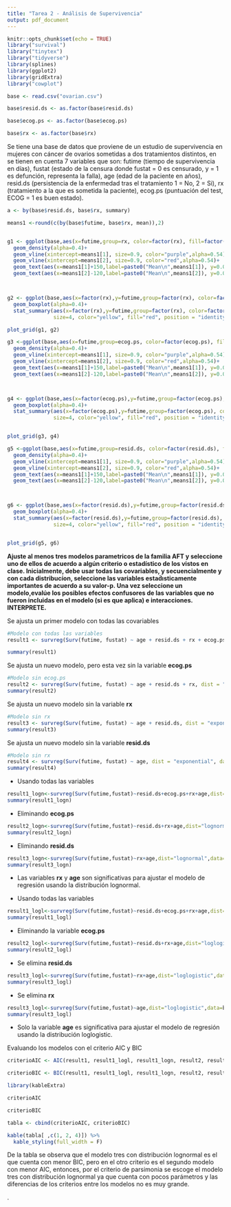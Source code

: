 ```yaml
---
title: "Tarea 2 - Análisis de Supervivencia"
output: pdf_document
---
```


```r
knitr::opts_chunk$set(echo = TRUE)
library("survival")
library("tinytex")
library("tidyverse")
library(splines)
library(ggplot2)
library(gridExtra)
library("cowplot")

base <- read.csv("ovarian.csv")

base$resid.ds <- as.factor(base$resid.ds)

base$ecog.ps <- as.factor(base$ecog.ps)

base$rx <- as.factor(base$rx)

```

Se tiene una base de datos que proviene de un estudio de supervivencia en mujeres con cáncer de ovarios sometidas a dos tratamientos distintos, en  se tienen en cuenta 7 variables que son: futime (tiempo de supervivencia en días), fustat (estado de la censura  donde fustat = 0 es censurado, y = 1 es defunción, representa la falla), age (edad de la paciente en años), resid.ds (persistencia de la enfermedad tras el tratamiento 1 = No, 2 = Si), rx (tratamiento a la que es sometida la paciente), ecog.ps (puntuación del test, ECOG = 1 es buen estado).

```r
a <- by(base$resid.ds, base$rx, summary)

means1 <-round(c(by(base$futime, base$rx, mean)),2)


g1 <- ggplot(base,aes(x=futime,group=rx, color=factor(rx), fill=factor(rx)))+
  geom_density(alpha=0.4)+
  geom_vline(xintercept=means1[1], size=0.9, color="purple",alpha=0.54)+
  geom_vline(xintercept=means1[2], size=0.9, color="red",alpha=0.54)+
  geom_text(aes(x=means1[1]+150,label=paste0("Mean\n",means1[1]), y=0.0005),size=3.5,col="red")+
  geom_text(aes(x=means1[2]-120,label=paste0("Mean\n",means1[2]), y=0.00075),size=3.5,col="blue")



g2 <- ggplot(base,aes(x=factor(rx),y=futime,group=factor(rx), color=factor(rx), fill=factor(rx)))+
  geom_boxplot(alpha=0.4)+
  stat_summary(aes(x=factor(rx),y=futime,group=factor(rx), color=factor(rx)),fun=mean, geom="point", shape=20, 
               size=4, color="yellow", fill="red", position = "identity")

plot_grid(g1, g2)


```

```r
g3 <-ggplot(base,aes(x=futime,group=ecog.ps, color=factor(ecog.ps), fill=factor(ecog.ps)))+
  geom_density(alpha=0.4)+
  geom_vline(xintercept=means1[1], size=0.9, color="purple",alpha=0.54)+
  geom_vline(xintercept=means1[2], size=0.9, color="red",alpha=0.54)+
  geom_text(aes(x=means1[1]+150,label=paste0("Mean\n",means1[1]), y=0.0005),size=3.5,col="red")+
  geom_text(aes(x=means1[2]-120,label=paste0("Mean\n",means1[2]), y=0.00075),size=3.5,col="blue")



g4 <- ggplot(base,aes(x=factor(ecog.ps),y=futime,group=factor(ecog.ps), color=factor(ecog.ps), fill=factor(ecog.ps)))+
  geom_boxplot(alpha=0.4)+
  stat_summary(aes(x=factor(ecog.ps),y=futime,group=factor(ecog.ps), color=factor(ecog.ps)),fun=mean, geom="point", shape=20, 
               size=4, color="yellow", fill="red", position = "identity")


plot_grid(g3, g4)

```


```r

g5 <-ggplot(base,aes(x=futime,group=resid.ds, color=factor(resid.ds), fill=factor(resid.ds)))+
  geom_density(alpha=0.4)+
  geom_vline(xintercept=means1[1], size=0.9, color="purple",alpha=0.54)+
  geom_vline(xintercept=means1[2], size=0.9, color="red",alpha=0.54)+
  geom_text(aes(x=means1[1]+150,label=paste0("Mean\n",means1[1]), y=0.0005),size=3.5,col="red")+
  geom_text(aes(x=means1[2]-120,label=paste0("Mean\n",means1[2]), y=0.00075),size=3.5,col="blue")



g6 <- ggplot(base,aes(x=factor(resid.ds),y=futime,group=factor(resid.ds), color=factor(resid.ds), fill=factor(resid.ds)))+
  geom_boxplot(alpha=0.4)+
  stat_summary(aes(x=factor(resid.ds),y=futime,group=factor(resid.ds), color=factor(resid.ds)),fun=mean, geom="point", shape=20, 
               size=4, color="yellow", fill="red", position = "identity")


plot_grid(g5, g6)
```


\section{1. }

**Ajuste al menos tres modelos parametricos de la familia AFT y seleccione uno de ellos de acuerdo a algún criterio o estadístico de los vistos en clase. Inicialmente, debe usar todas las covariables, y secuencialmente y con cada distribucíon, seleccione las variables estad́ısticamente importantes de acuerdo a su valor-p. Una vez seleccione un modelo,evalúe los posibles efectos confusores de las variables que no fueron incluidas en el modelo (si es que aplica) e interacciones. INTERPRETE.**


\subsection{a. modelo exponencial}

Se ajusta un primer modelo con todas las covariables 

```r
#Modelo con todas las variables
result1 <- survreg(Surv(futime, fustat) ~ age + resid.ds + rx + ecog.ps, dist = "exponential", data = base) 

summary(result1)
```
Se ajusta un nuevo modelo, pero esta vez sin la variable **ecog.ps**

```r
#Modelo sin ecog.ps
result2 <- survreg(Surv(futime, fustat) ~ age + resid.ds + rx, dist = "exponential", data = base)
summary(result2)
```
Se ajusta un nuevo modelo sin la variable **rx**

```r
#Modelo sin rx
result3 <- survreg(Surv(futime, fustat) ~ age + resid.ds, dist = "exponential", data = base)
summary(result3)
```

Se ajusta un nuevo modelo sin la variable **resid.ds**

```r
#Modelo sin rx
result4 <- survreg(Surv(futime, fustat) ~ age, dist = "exponential", data = base)
summary(result4)
```

\subsecion{b. distribución log-normal}

- Usando todas las variables

```r

result1_logn<-survreg(Surv(futime,fustat)~resid.ds+ecog.ps+rx+age,dist="lognormal",data=base)
summary(result1_logn)

```

- Eliminando **ecog.ps**

```r

result2_logn<-survreg(Surv(futime,fustat)~resid.ds+rx+age,dist="lognormal",data=base)
summary(result2_logn)

```

- Eliminando **resid.ds**
```r

result3_logn<-survreg(Surv(futime,fustat)~rx+age,dist="lognormal",data=base)
summary(result3_logn)

```

- Las variables **rx** y **age** son significativas para ajustar el modelo de regresión usando la distribución lognormal. 

\subsecion{b. distribución log-logistic}

- Usando todas las variables

```r

result1_logl<-survreg(Surv(futime,fustat)~resid.ds+ecog.ps+rx+age,dist="loglogistic",data=base)
summary(result1_logl)

```

- Eliminando la variable **ecog.ps**

```r

result2_logl<-survreg(Surv(futime,fustat)~resid.ds+rx+age,dist="loglogistic",data=base)
summary(result2_logl)

```
- Se elimina **resid.ds**

```r

result3_logl<-survreg(Surv(futime,fustat)~rx+age,dist="loglogistic",data=base)
summary(result3_logl)

```

- Se elimina **rx**

```r

result3_logl<-survreg(Surv(futime,fustat)~age,dist="loglogistic",data=base)
summary(result3_logl)

```

- Solo la variable **age** es significativa para ajustar el modelo de regresión usando la distribución loglogistic.

Evaluando los modelos con el criterio AIC y BIC

```r
criterioAIC <- AIC(result1, result1_logl, result1_logn, result2, result2_logl, result2_logn, result3, result3_logl, result3_logn, result4)

criterioBIC <- BIC(result1, result1_logl, result1_logn, result2, result2_logl, result2_logn, result3, result3_logl, result3_logn, result4)
```


```r
library(kableExtra)

criterioAIC

criterioBIC

tabla <- cbind(criterioAIC, criterioBIC)

kable(tabla[ ,c(1, 2, 4)]) %>%
  kable_styling(full_width = F)
```

De la tabla se observa que el modelo tres con distribución lognormal es el que cuenta con menor BIC, pero en el otro criterio es el segundo modelo con menor AIC, entonces, por el criterio de parsimonia se escoge el modelo tres con distribución lognormal ya que cuenta con pocos parámetros y las diferencias de los criterios entre los modelos no es muy grande. 

. 


